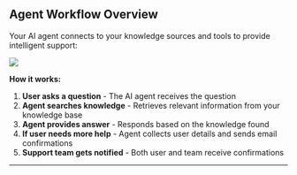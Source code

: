## Agent Workflow Overview

Your AI agent connects to your knowledge sources and tools to provide intelligent support:
<Frame>
<img src="/images/quickstart/agent_workflow.svg"/>
</Frame>

**How it works:**
1. **User asks a question** - The AI agent receives the question
2. **Agent searches knowledge** - Retrieves relevant information from your knowledge base
3. **Agent provides answer** - Responds based on the knowledge found
4. **If user needs more help** - Agent collects user details and sends email confirmations
5. **Support team gets notified** - Both user and team receive confirmations

---
